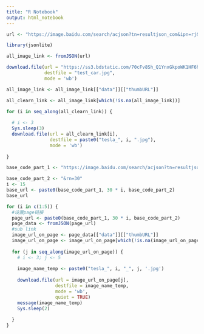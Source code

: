 ---
title: "R Notebook"
output: html_notebook
---

```{r}

url <- "https://image.baidu.com/search/acjson?tn=resultjson_com&ipn=rj&ct=201326592&is=&fp=result&queryWord=tesla&cl=2&lm=-1&ie=utf-8&oe=utf-8&adpicid=&st=-1&z=&ic=&hd=&latest=&copyright=&word=tesla&s=&se=&tab=&width=&height=&face=0&istype=2&qc=&nc=1&fr=&expermode=&force=&pn=30&rn=30&gsm=1e&1584721299699="

library(jsonlite)

all_image_link <- fromJSON(url)
```

```{r}
download.file(url = "https://ss3.bdstatic.com/70cFv8Sh_Q1YnxGkpoWK1HF6hhy/it/u=2296769707,666155720&fm=26&gp=0.jpg",
              destfile = "test_car.jpg",
              mode = 'wb')
```

```{r}
all_image_link <- all_image_link[["data"]][["thumbURL"]]
```

```{r}
all_clearn_link <- all_image_link[which(!is.na(all_image_link))]
```

```{r}
for (i in seq_along(all_clearn_link)) {
  
  # i <- 3
  Sys.sleep(3)
  download.file(url = all_clearn_link[i],
                destfile = paste0("tesla_", i, ".jpg"),
                mode = 'wb')
  
}
```

```{r}
base_code_part_1 <- "https://image.baidu.com/search/acjson?tn=resultjson_com&ipn=rj&ct=201326592&is=&fp=result&queryWord=tesla&cl=2&lm=-1&ie=utf-8&oe=utf-8&adpicid=&st=-1&z=&ic=&hd=&latest=&copyright=&word=tesla&s=&se=&tab=&width=&height=&face=0&istype=2&qc=&nc=1&fr=&expermode=&force=&pn="

base_code_part_2 <- "&rn=30"
i <- 15
base_url <- paste0(base_code_part_1, 30 * i, base_code_part_2)
base_url
```
```{r}
for (i in c(1:5)) {
  #设置page链接
  page_url <- paste0(base_code_part_1, 30 * i, base_code_part_2)
  page_data <- fromJSON(page_url)
  #sub link
  image_url_on_page <- page_data[["data"]][["thumbURL"]]
  image_url_on_page <- image_url_on_page[which(!is.na(image_url_on_page))]
  
  for (j in seq_along(image_url_on_page)) {
    # i <- 3; j <- 5
    
    image_name_temp <- paste0("tesla_", i, "_", j, '.jpg')
    
    download.file(url = image_url_on_page[j],
                  destfile = image_name_temp,
                  mode = 'wb',
                  quiet = TRUE)
    message(image_name_temp)
    Sys.sleep(2)
    
  }
}
```



